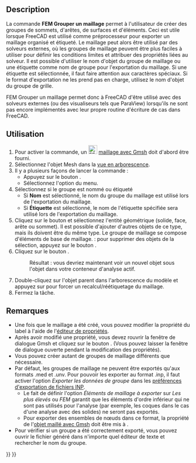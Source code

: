 <languages/>

{{Docnav/fr
|[[FEM_MeshRegion/fr|Mailler plus finement]]
|[[FEM_CreateElementsSet/fr|Effacer des éléments]]
|[[FEM_Workbench/fr|Atelier FEM]]
|IconL=FEM_MeshRegion.svg
|IconR=FEM_CreateElementsSet.svg
|IconC=Workbench_FEM.svg
}}

{{GuiCommand/fr
|Name=FEM MeshGroup
|Name/fr=FEM Grouper un maillage
|MenuLocation=Maillage → Grouper un maillage
|Workbenches=[[FEM_Workbench/fr|FEM]]
|SeeAlso=[[FEM_tutorial/fr|FEM Tutoriel]]
}}

==Description==

La commande '''FEM Grouper un maillage''' permet à l'utilisateur de créer des groupes de sommets, d'arêtes, de surfaces et d'éléments. Ceci est utile lorsque FreeCAD est utilisé comme préprocesseur pour exporter un maillage organisé et étiqueté. Le maillage peut alors être utilisé par des solveurs externes, où les groupes de maillage peuvent être plus faciles à utiliser pour définir les conditions limites et attribuer des propriétés liées au solveur. Il est possible d'utiliser le nom d'objet du groupe de maillage ou une étiquette comme nom de groupe pour l'exportation du maillage. Si une étiquette est sélectionnée, il faut faire attention aux caractères spéciaux. Si le format d'exportation ne les prend pas en charge, utilisez le nom d'objet du groupe de grille.

FEM Grouper un maillage permet donc à FreeCAD d'être utilisé avec des solveurs externes (ou des visualiseurs tels que ParaView) lorsqu'ils ne sont pas encore implémentés avec leur propre routine d'écriture de cas dans FreeCAD.

<span id="Usage"></span>
==Utilisation==

# Pour activer la commande, un [[Image:FEM_MeshGmshFromShape.svg|24px]] [[FEM_MeshGmshFromShape/fr|maillage avec Gmsh]] doit d'abord être fourni.
# Sélectionnez l'objet Mesh dans la [[Tree_view/fr|vue en arborescence]].
# Il y a plusieurs façons de lancer la commande :
#* Appuyez sur le bouton {{Button|[[Image:FEM_MeshGroup.svg|16px]] [[FEM_MeshGroup/fr|Grouper un maillage]]}}.
#* Sélectionnez l'option {{MenuCommand|Maillage → [[Image:FEM_MeshGroup.svg|24px]] Grouper un maillage}} du menu.
# Sélectionnez si le groupe est nommé ou étiqueté
#*Si '''Nom''' est sélectionné, le nom du groupe du maillage est utilisé lors de l'exportation du maillage.
#*Si '''Étiquette''' est sélectionné, le nom de l'étiquette spécifiée sera utilisé lors de l'exportation du maillage.
# Cliquez sur le bouton {{Button|Ajouter}} et sélectionnez l'entité géométrique (solide, face, arête ou sommet). Il est possible d'ajouter d'autres objets de ce type, mais ils doivent être du même type. Le groupe de maillage se compose d'éléments de base de maillage. {{Version/fr|1.1}} : pour supprimer des objets de la sélection, appuyez sur le bouton {{Button|Supprimer}}.
# Cliquez sur le bouton {{Button|OK}}.
#: Résultat : vous devriez maintenant voir un nouvel objet {{incode|FEMMeshGroup}} sous l'objet {{incode|FEMMeshGMSH}} dans votre conteneur d'analyse actif.
# Double-cliquez sur l'objet parent {{incode|FEMMeshGMSH}} dans l'arborescence du modèle et appuyez sur {{Button|Appliquer}} pour forcer un recalcul/réétiquetage du maillage.
# Fermez la tâche.

<span id="Notes"></span>
==Remarques==

<div class="mw-translate-fuzzy">
* Une fois que le maillage a été créé, vous pouvez modifier la propriété du label à l'aide de l'[[Property_editor/fr|éditeur de propriétés]].
* Après avoir modifié une propriété, vous devez rouvrir la fenêtre de dialogue Gmsh et cliquez sur le bouton {{Button|Appliquer}}. (Vous pouvez laisser la fenêtre de dialogue ouverte pendant la modification des propriétés).
* Vous pouvez créer autant de groupes de maillage différents que nécessaire.
* Par défaut, les groupes de maillage ne peuvent être exportés qu'aux formats .med et .unv. Pour pouvoir les exporter au format .inp, il faut activer l'option ''Exporter les données de groupe'' dans les [[Import_Export_Preferences/fr#INP|préférences d'exportation de fichiers INP]].
** Le fait de définir l'option ''Éléments de maillage à exporter'' sur ''Les plus élevés'' ou ''FEM'' garantit que les éléments d'ordre inférieur qui ne sont pas utilisés pour l'analyse (par exemple, les coques dans le cas d'une analyse avec des solides) ne seront pas exportés.
** Pour exporter des ensembles de nœuds dans ce format, la propriété {{PropertyData|Groups Of Nodes}} de l'[[FEM_MeshGmshFromShape/fr|objet maillé avec Gmsh]] doit être mis à {{True}}.
* Pour vérifier si un groupe a été correctement exporté, vous pouvez ouvrir le fichier généré dans n'importe quel éditeur de texte et rechercher le nom du groupe.
</div>


{{Docnav/fr
|[[FEM_MeshRegion/fr|Mailler plus finement]]
|[[FEM_CreateElementsSet/fr|Effacer des éléments]]
|[[FEM_Workbench/fr|Atelier FEM]]
|IconL=FEM_MeshRegion.svg
|IconR=FEM_CreateElementsSet.svg
|IconC=Workbench_FEM.svg
}}

{{FEM_Tools_navi{{#translation:}}}}
{{Userdocnavi{{#translation:}}}}